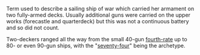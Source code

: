 Term used to describe a sailing ship of war which carried her armament on two fully-armed decks. Usually additional guns were carried on the upper works (forecastle and quarterdeck) but this was not a continuous battery and so did not count.

Two-deckers ranged all the way from the small 40-gun [[fourth-rate]] up to 80- or even 90-gun ships, with the "[[seventy-four]]" being the archetype.